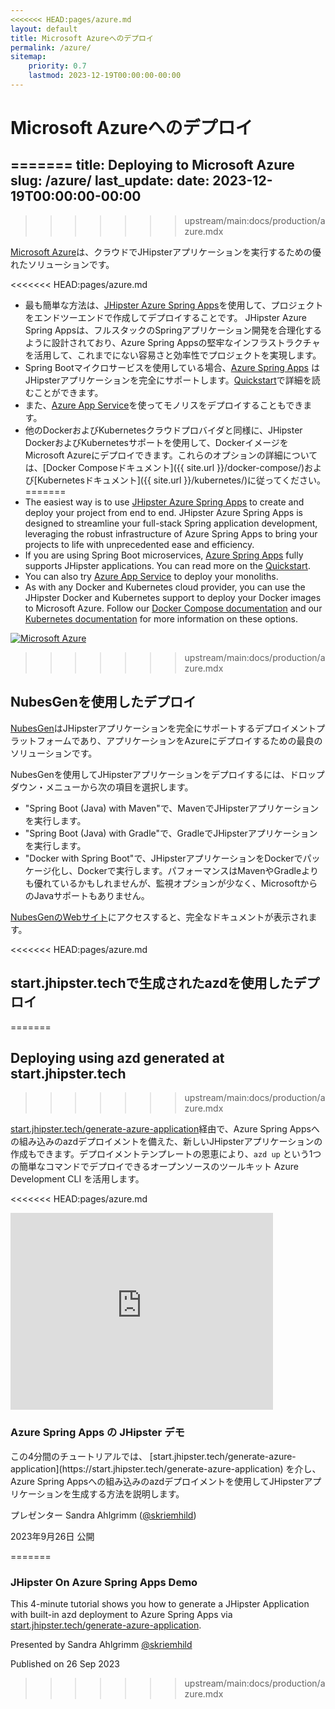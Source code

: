 ```yaml
---
<<<<<<< HEAD:pages/azure.md
layout: default
title: Microsoft Azureへのデプロイ
permalink: /azure/
sitemap:
    priority: 0.7
    lastmod: 2023-12-19T00:00:00-00:00
---
```


# <i class="fa fa-cloud-upload"></i> Microsoft Azureへのデプロイ
=======
title: Deploying to Microsoft Azure
slug: /azure/
last_update:
  date: 2023-12-19T00:00:00-00:00
---
>>>>>>> upstream/main:docs/production/azure.mdx

[Microsoft Azure](https://azure.microsoft.com/overview/?WT.mc_id=online-jhipster-judubois)は、クラウドでJHipsterアプリケーションを実行するための優れたソリューションです。

<<<<<<< HEAD:pages/azure.md
- 最も簡単な方法は、[JHipster Azure Spring Apps](https://github.com/Azure/generator-jhipster-azure-spring-apps)を使用して、プロジェクトをエンドツーエンドで作成してデプロイすることです。 JHipster Azure Spring Appsは、フルスタックのSpringアプリケーション開発を合理化するように設計されており、Azure Spring Appsの堅牢なインフラストラクチャを活用して、これまでにない容易さと効率性でプロジェクトを実現します。
- Spring Bootマイクロサービスを使用している場合、[Azure Spring Apps](https://azure.microsoft.com/services/spring-apps/?WT.mc_id=online-jhipster-judubois) はJHipsterアプリケーションを完全にサポートします。[Quickstart](https://learn.microsoft.com/azure/spring-apps/quickstart-deploy-microservice-apps)で詳細を読むことができます。
- また、[Azure App Service](https://azure.microsoft.com/services/app-service/?WT.mc_id=online-jhipster-judubois)を使ってモノリスをデプロイすることもできます。
- 他のDockerおよびKubernetesクラウドプロバイダと同様に、JHipster DockerおよびKubernetesサポートを使用して、DockerイメージをMicrosoft Azureにデプロイできます。これらのオプションの詳細については、[Docker Composeドキュメント]({{ site.url }}/docker-compose/)および[Kubernetesドキュメント]({{ site.url }}/kubernetes/)に従ってください。
=======
- The easiest way is to use [JHipster Azure Spring Apps](https://github.com/Azure/generator-jhipster-azure-spring-apps) to create and deploy your project from end to end. JHipster Azure Spring Apps is designed to streamline your full-stack Spring application development, leveraging the robust infrastructure of Azure Spring Apps to bring your projects to life with unprecedented ease and efficiency.
- If you are using Spring Boot microservices, [Azure Spring Apps](https://azure.microsoft.com/services/spring-apps/?WT.mc_id=online-jhipster-judubois) fully supports JHipster applications. You can read more on the [Quickstart](https://learn.microsoft.com/azure/spring-apps/quickstart-deploy-microservice-apps).
- You can also try [Azure App Service](https://azure.microsoft.com/services/app-service/?WT.mc_id=online-jhipster-judubois) to deploy your monoliths.
- As with any Docker and Kubernetes cloud provider, you can use the JHipster Docker and Kubernetes support to deploy your Docker images to Microsoft Azure. Follow our [Docker Compose documentation](/docker-compose) and our [Kubernetes documentation](/kubernetes) for more information on these options.

[![Microsoft Azure](/images/logo/logo-azure.png)](https://azure.microsoft.com/overview/?WT.mc_id=java-0000-judubois)
>>>>>>> upstream/main:docs/production/azure.mdx


<h2>NubesGenを使用したデプロイ</h2>

[NubesGen](https://www.nubesgen.com)はJHipsterアプリケーションを完全にサポートするデプロイメントプラットフォームであり、アプリケーションをAzureにデプロイするための最良のソリューションです。

NubesGenを使用してJHipsterアプリケーションをデプロイするには、ドロップダウン・メニューから次の項目を選択します。

- "Spring Boot (Java) with Maven"で、MavenでJHipsterアプリケーションを実行します。
- "Spring Boot (Java) with Gradle"で、GradleでJHipsterアプリケーションを実行します。
- "Docker with Spring Boot"で、JHipsterアプリケーションをDockerでパッケージ化し、Dockerで実行します。パフォーマンスはMavenやGradleよりも優れているかもしれませんが、監視オプションが少なく、MicrosoftからのJavaサポートもありません。

[NubesGenのWebサイト](https://www.nubesgen.com)にアクセスすると、完全なドキュメントが表示されます。

<<<<<<< HEAD:pages/azure.md
## start.jhipster.techで生成されたazdを使用したデプロイ
=======

## Deploying using azd generated at start.jhipster.tech
>>>>>>> upstream/main:docs/production/azure.mdx

[start.jhipster.tech/generate-azure-application](https://start.jhipster.tech/generate-azure-application)経由で、Azure Spring Appsへの組み込みのazdデプロイメントを備えた、新しいJHipsterアプリケーションの作成もできます。デプロイメントテンプレートの恩恵により、`azd up` という1つの簡単なコマンドでデプロイできるオープンソースのツールキット Azure Development CLI を活用します。

<<<<<<< HEAD:pages/azure.md
<div class="thumbnail no-margin-bottom">
    <div class="video-container">
        <iframe width="420" height="315" src="https://www.youtube.com/embed/AmxPv_5Bs_k?si=HeDmf113Uld0bCbS&amp;start=33" title="YouTube video player" frameborder="0" allow="accelerometer; autoplay; clipboard-write; encrypted-media; gyroscope; picture-in-picture; web-share" allowfullscreen></iframe>
    </div>
    <div class="caption">
        <h3 id="thumbnail-label">Azure Spring Apps の JHipster デモ<a class="anchorjs-link" href="#thumbnail-label"><span class="anchorjs-icon"></span></a></h3>
        <p>この4分間のチュートリアルでは、 [start.jhipster.tech/generate-azure-application](https://start.jhipster.tech/generate-azure-application) を介し、Azure Spring Appsへの組み込みのazdデプロイメントを使用してJHipsterアプリケーションを生成する方法を説明します。</p>
        <p>プレゼンター Sandra Ahlgrimm (<a href="https://twitter.com/skriemhild">@skriemhild</a>)</p>
        <p>2023年9月26日 公開</p>
    </div>
</div>
=======
<EmbeddedVideo video="AmxPv_5Bs_k?si=HeDmf113Uld0bCbS&amp;start=33" />

### JHipster On Azure Spring Apps Demo

This 4-minute tutorial shows you how to generate a JHipster Application with built-in azd deployment to Azure Spring Apps via [start.jhipster.tech/generate-azure-application](https://start.jhipster.tech/generate-azure-application).

Presented by Sandra Ahlgrimm [@skriemhild](https://x.com/skriemhild)

Published on 26 Sep 2023
>>>>>>> upstream/main:docs/production/azure.mdx
